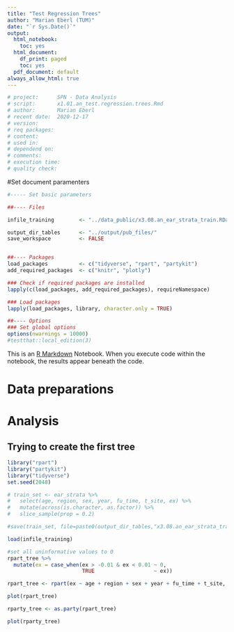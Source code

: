 ```yaml
---
title: "Test Regression Trees"
author: "Marian Eberl (TUM)"
date: "`r Sys.Date()`"
output:
  html_notebook:
    toc: yes
  html_document:
    df_print: paged
    toc: yes
  pdf_document: default
always_allow_html: true
---
```



```r
# project:      SPN - Data Analysis  
# script:       x1.01.an_test.regression.trees.Rmd  
# author:       Marian Eberl  
# recent date:  2020-12-17
# version:
# req packages: 
# content:		  
# used in:  
# dependend on:  
# comments:  
# execution time:  
# quality check: 
```

#Set document paramenters

```r

#----- Set basic parameters

##---- Files

infile_training        <- "../data_public/x3.08.an_ear_strata_train.RData"

output_dir_tables      <- "../output/pub_files/"
save_workspace         <- FALSE


##---- Packages
load_packages          <- c("tidyverse", "rpart", "partykit")
add_required_packages  <- c("knitr", "plotly")

### Check if required packages are installed
lapply(c(load_packages, add_required_packages), requireNamespace)

### Load packages
lapply(load_packages, library, character.only = TRUE)

##---- Options
### Set global options
options(nwarnings = 10000)
#testthat::local_edition(3)

```


This is an [R Markdown](http://rmarkdown.rstudio.com) Notebook. When you execute code within the notebook, the results appear beneath the code. 

# Data preparations

# Analysis

## Trying to create the first tree

```r
library("rpart")
library("partykit")
library("tidyverse")
set.seed(2048)

# train_set <- ear_strata %>%
#   select(age, region, sex, year, fu_time, t_site, ex) %>% 
#   mutate(across(is.character, as.factor)) %>%
#   slice_sample(prop = 0.2)

#save(train_set, file=paste0(output_dir_tables,"x3.08.an_ear_strata_train.RData"))

load(infile_training)

#set all uninformative values to 0
rpart_tree %>%
  mutate(ex = case_when(ex > -0.01 & ex < 0.01 ~ 0,
                        TRUE                   ~ ex))

rpart_tree <- rpart(ex ~ age + region + sex + year + fu_time + t_site, data=train_set)

plot(rpart_tree)

rparty_tree <- as.party(rpart_tree)

plot(rparty_tree)

```

